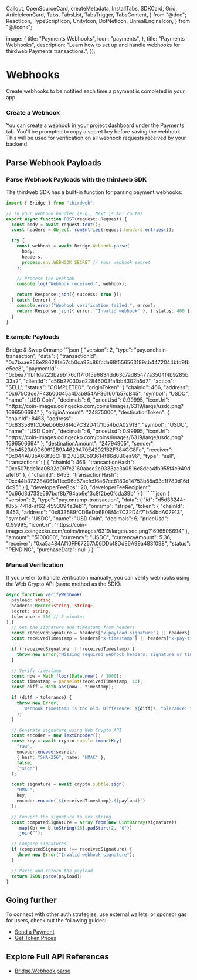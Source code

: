   Callout,
  OpenSourceCard,
  createMetadata,
  InstallTabs,
  SDKCard,
  Grid,
  ArticleIconCard,
  Tabs,
  TabsList,
  TabsTrigger,
  TabsContent,
} from "@doc";
  ReactIcon,
  TypeScriptIcon,
  UnityIcon,
  DotNetIcon,
  UnrealEngineIcon,
} from "@/icons";

  image: {
    title: "Payments Webhooks",
    icon: "payments",
  },
  title: "Payments Webhooks",
  description: "Learn how to set up and handle webhooks for thirdweb Payments transactions.",
});

# Webhooks

Create webhooks to be notified each time a payment is completed in your app.

### Create a Webhook

You can create a webhook in your project dashboard under the Payments tab. You'll be prompted to copy a secret key before saving the webhook. This will be used for verification on all webhook requests received by your backend.

## Parse Webhook Payloads

### Parse Webhook Payloads with the thirdweb SDK

The thirdweb SDK has a built-in function for parsing payment webhooks:

```typescript
import { Bridge } from "thirdweb";

// In your webhook handler (e.g., Next.js API route)
export async function POST(request: Request) {
  const body = await request.text();
  const headers = Object.fromEntries(request.headers.entries());

  try {
    const webhook = await Bridge.Webhook.parse(
      body,
      headers,
      process.env.WEBHOOK_SECRET // Your webhook secret
    );

    // Process the webhook
    console.log("Webhook received:", webhook);

    return Response.json({ success: true });
  } catch (error) {
    console.error("Webhook verification failed:", error);
    return Response.json({ error: "Invalid webhook" }, { status: 400 });
  }
}
```

### Example Payloads

<Tabs defaultValue="bridge">
  <TabsList>
    <TabsTrigger value="bridge">Bridge & Swap</TabsTrigger>
    <TabsTrigger value="onramp">Onramp</TabsTrigger>
  </TabsList>

  <TabsContent value="bridge">
    ```json
    {
      "version": 2,
      "type": "pay.onchain-transaction",
      "data": {
        "transactionId": "0x7baae858e28628fe57cb0ca93c86fcda68f556563199cb4472044bfd9fbe5ec8",
        "paymentId": "0xbea711bf1da223b29b176cff7f01596834dd63c7ad85477a3504f4b9285b33a2",
        "clientId": "c56b27030ad22846003fafbb4302b5d7",
        "action": "SELL",
        "status": "COMPLETED",
        "originToken": {
          "chainId": 466,
          "address": "0x675C3ce7F43b00045a4Dab954AF36160fb57cB45",
          "symbol": "USDC",
          "name": "USD Coin",
          "decimals": 6,
          "priceUsd": 0.99995,
          "iconUri": "https://coin-images.coingecko.com/coins/images/6319/large/usdc.png?1696506694"
        },
        "originAmount": "24875000",
        "destinationToken": {
          "chainId": 8453,
          "address": "0x833589fCD6eDb6E08f4c7C32D4f71b54bdA02913",
          "symbol": "USDC",
          "name": "USD Coin",
          "decimals": 6,
          "priceUsd": 0.99995,
          "iconUri": "https://coin-images.coingecko.com/coins/images/6319/large/usdc.png?1696506694"
        },
        "destinationAmount": "24794905",
        "sender": "0xb4523A0D69612B9A4629A70E42021B2F384CC8Fa",
        "receiver": "0x044A83bA68f36CF1F27836Cb93614f86d8B0ea96",
        "type": "sell",
        "transactions": [
          {
            "chainId": 466,
            "transactionHash": "0xc507bde1da0832d097c2160aacc2c9333ac3a0516c8dca4fb955f4c949da1ef6"
          },
          {
            "chainId": 8453,
            "transactionHash": "0xc44b372284061a11ec96c67acfc96a67cc6180d14753b55a93c1f780d16ddc95"
          }
        ],
        "developerFeeBps": 20,
        "developerFeeRecipient": "0x66d3d733e597bdf8b794ab6e13c8f2be0fcda39b"
      }
    }
    ```
  </TabsContent>

  <TabsContent value="onramp">
    ```json
    {
      "version": 2,
      "type": "pay.onramp-transaction",
      "data": {
        "id": "d5d33244-f855-441d-af62-4593094a3eb1",
        "onramp": "stripe",
        "token": {
          "chainId": 8453,
          "address": "0x833589fCD6eDb6E08f4c7C32D4f71b54bdA02913",
          "symbol": "USDC",
          "name": "USD Coin",
          "decimals": 6,
          "priceUsd": 0.99995,
          "iconUri": "https://coin-images.coingecko.com/coins/images/6319/large/usdc.png?1696506694"
        },
        "amount": "5100000",
        "currency": "USDC",
        "currencyAmount": 5.36,
        "receiver": "0xa5a484Af10FF67257A06DDbf8DdE6A99a483f098",
        "status": "PENDING",
        "purchaseData": null
      }
    }
    ```
  </TabsContent>
</Tabs>

### Manual Verification

If you prefer to handle verification manually, you can verify webhooks using the Web Crypto API (same method as the SDK):

```typescript
async function verifyWebhook(
  payload: string,
  headers: Record<string, string>,
  secret: string,
  tolerance = 300 // 5 minutes
) {
  // Get the signature and timestamp from headers
  const receivedSignature = headers["x-payload-signature"] || headers["x-pay-signature"];
  const receivedTimestamp = headers["x-timestamp"] || headers["x-pay-timestamp"];

  if (!receivedSignature || !receivedTimestamp) {
    throw new Error("Missing required webhook headers: signature or timestamp");
  }

  // Verify timestamp
  const now = Math.floor(Date.now() / 1000);
  const timestamp = parseInt(receivedTimestamp, 10);
  const diff = Math.abs(now - timestamp);

  if (diff > tolerance) {
    throw new Error(
      `Webhook timestamp is too old. Difference: ${diff}s, tolerance: ${tolerance}s`
    );
  }

  // Generate signature using Web Crypto API
  const encoder = new TextEncoder();
  const key = await crypto.subtle.importKey(
    "raw",
    encoder.encode(secret),
    { hash: "SHA-256", name: "HMAC" },
    false,
    ["sign"]
  );

  const signature = await crypto.subtle.sign(
    "HMAC",
    key,
    encoder.encode(`${receivedTimestamp}.${payload}`)
  );

  // Convert the signature to hex string
  const computedSignature = Array.from(new Uint8Array(signature))
    .map((b) => b.toString(16).padStart(2, "0"))
    .join("");

  // Compare signatures
  if (computedSignature !== receivedSignature) {
    throw new Error("Invalid webhook signature");
  }

  // Parse and return the payload
  return JSON.parse(payload);
}
```

## Going further

To connect with other auth strategies, use external wallets, or sponsor gas for users, check out the following guides:

- [Send a Payment](/payments/send)
- [Get Token Prices](/payments/tokens)

## Explore Full API References

- [Bridge.Webhook.parse](/references/typescript/v5/webhook/parse)
